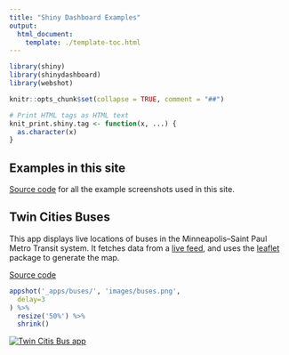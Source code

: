 ```yaml
---
title: "Shiny Dashboard Examples"
output:
  html_document:
    template: ./template-toc.html
---
```


```r
library(shiny)
library(shinydashboard)
library(webshot)

knitr::opts_chunk$set(collapse = TRUE, comment = "##")

# Print HTML tags as HTML text
knit_print.shiny.tag <- function(x, ...) {
  as.character(x)
}
```


## Examples in this site

[Source code](https://github.com/rstudio/shinydashboard/tree/gh-pages/_apps) for all the example screenshots used in this site.



## Twin Cities Buses

This app displays live locations of buses in the Minneapolis--Saint Paul Metro Transit system. It fetches data from a [live feed](http://svc.metrotransit.org/), and uses the [leaflet](http://rstudio.github.io/leaflet/) package to generate the map.

[Source code](https://github.com/rstudio/shinydashboard/tree/gh-pages/_apps/buses/)

```r
appshot('_apps/buses/', 'images/buses.png',
  delay=3
) %>%
  resize('50%') %>%
  shrink()
```

[![Twin Citis Bus app](images/buses.png)](https://winston.shinyapps.io/buses/)

